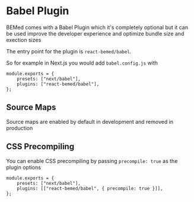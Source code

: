 # Babel Plugin

BEMed comes with a Babel Plugin which it's completely optional but it can be
used improve the developer experience and optimize bundle size and exection
sizes

The entry point for the plugin is `react-bemed/babel`.

So for example in Next.js you would add `babel.config.js` with

```tsx
module.exports = {
    presets: ["next/babel"],
    plugins: ["react-bemed/babel"],
};
```

## Source Maps

Source maps are enabled by default in development and removed in production

## CSS Precompiling

You can enable CSS precompiling by passing `precompile: true` as the plugin options

```tsx
module.exports = {
    presets: ["next/babel"],
    plugins: [["react-bemed/babel", { precompile: true }]],
};
```
